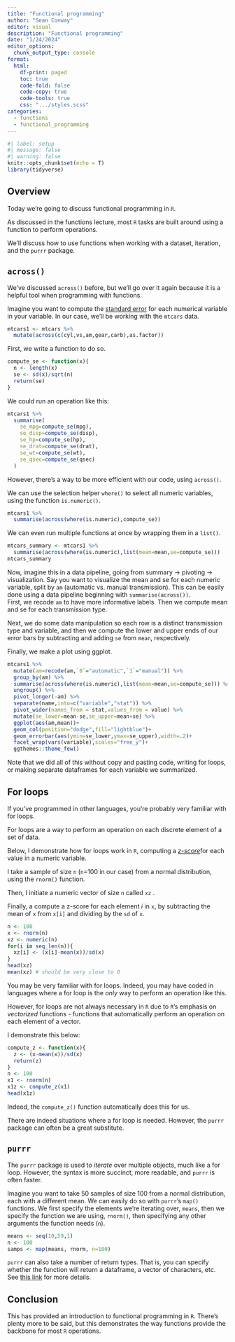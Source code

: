 ```yaml
---
title: "Functional programming"
author: "Sean Conway"
editor: visual
description: "Functional programming"  
date: "1/24/2024"
editor_options: 
  chunk_output_type: console
format:
  html:
    df-print: paged
    toc: true
    code-fold: false
    code-copy: true
    code-tools: true
    css: ".../styles.scss"
categories:
  - functions
  - functional_programming
---
```


```r
#| label: setup
#| message: false
#| warning: false
knitr::opts_chunk$set(echo = T)
library(tidyverse)
```

## Overview

Today we're going to discuss functional programming in `R`.

As discussed in the functions lecture, most `R` tasks are built around using a function to perform operations.

We'll discuss how to use functions when working with a dataset, iteration, and the `purrr` package.

## `across()`

We've discussed `across()` before, but we'll go over it again because it is a helpful tool when programming with functions.

Imagine you want to compute the [standard error](https://en.wikipedia.org/wiki/Standard_error) for each numerical variable in your variable. In our case, we'll be working with the `mtcars` data.

```r
mtcars1 <- mtcars %>%
  mutate(across(c(cyl,vs,am,gear,carb),as.factor))
```

First, we write a function to do so.

```r
compute_se <- function(x){
  n <- length(x)
  se <- sd(x)/sqrt(n)
  return(se)
}
```

We could run an operation like this:

```r
mtcars1 %>%
  summarise(
    se_mpg=compute_se(mpg),
    se_disp=compute_se(disp),
    se_hp=compute_se(hp),
    se_drat=compute_se(drat),
    se_wt=compute_se(wt),
    se_qsec=compute_se(qsec)
  )
```

However, there's a way to be more efficient with our code, using `across()`.

We can use the selection helper `where()` to select all numeric variables, using the function `is.numeric()`.

```r
mtcars1 %>%
  summarise(across(where(is.numeric),compute_se))
```

We can even run multiple functions at once by wrapping them in a `list()`.

```r
mtcars_summary <- mtcars1 %>%
  summarise(across(where(is.numeric),list(mean=mean,se=compute_se)))
mtcars_summary
```

Now, imagine this in a data pipeline, going from summary -\> pivoting -\> visualization. Say you want to visualize the mean and se for each numeric variable, split by `am` (automatic vs. manual transmission). This can be easily done using a data pipeline beginning with `summarise(across())`. \
First, we recode `am` to have more informative labels. Then we compute mean and se for each transmission type.

Next, we do some data manipulation so each row is a distinct transmission type and variable, and then we compute the lower and upper ends of our error bars by subtracting and adding `se` from `mean`, respectively.

Finally, we make a plot using ggplot.

```r
mtcars1 %>%
  mutate(am=recode(am,`0`="automatic",`1`="manual")) %>%
  group_by(am) %>%
  summarise(across(where(is.numeric),list(mean=mean,se=compute_se))) %>%
  ungroup() %>%
  pivot_longer(-am) %>%
  separate(name,into=c("variable","stat")) %>%
  pivot_wider(names_from = stat,values_from = value) %>%
  mutate(se_lower=mean-se,se_upper=mean+se) %>%
  ggplot(aes(am,mean))+
  geom_col(position="dodge",fill="lightblue")+
  geom_errorbar(aes(ymin=se_lower,ymax=se_upper),width=.2)+
  facet_wrap(vars(variable),scales="free_y")+
  ggthemes::theme_few()
```

Note that we did all of this without copy and pasting code, writing for loops, or making separate dataframes for each variable we summarized.

## For loops  

If you've programmed in other languages, you're probably very familiar with for loops.

For loops are a way to perform an operation on each discrete element of a set of data.

Below, I demonstrate how for loops work in `R`, computing a [*z-score*](https://en.wikipedia.org/wiki/Standard_score)for each value in a numeric variable.

I take a sample of size `n` (`n`=100 in our case) from a normal distribution, using the `rnorm()` function.

Then, I initiate a numeric vector of size `n` called `xz` .

Finally, a compute a z-score for each element *i* in `x`, by subtracting the mean of `x` from `x[i]` and dividing by the `sd` of `x`.

```r
n <- 100
x <- rnorm(n)
xz <- numeric(n)
for(i in seq_len(n)){
  xz[i] <- (x[i]-mean(x))/sd(x)
}
head(xz)
mean(xz) # should be very close to 0
```

You may be very familiar with for loops. Indeed, you may have coded in languages where a for loop is the *only* way to perform an operation like this.

However, for loops are not always necessary in `R` due to `R`'s emphasis on *vectorized* functions - functions that automatically perform an operation on each element of a vector.

I demonstrate this below:

```r
compute_z <- function(x){
  z <- (x-mean(x))/sd(x)
  return(z)
}
n <- 100
x1 <- rnorm(n)
x1z <- compute_z(x1)
head(x1z)
```

Indeed, the `compute_z()` function automatically does this for us.

There are indeed situations where a for loop is needed. However, the `purrr` package can often be a great substitute.

## `purrr`  

The `purrr` package is used to *iterate* over multiple objects, much like a for loop. However, the syntax is more succinct, more readable, and `purrr` is often faster.

Imagine you want to take 50 samples of size 100 from a normal distribution, each with a different mean. We can easily do so with `purrr`'s `map()` functions. We first specify the elements we're iterating over, `means`, then we specify the function we are using, `rnorm()`, then specifying any other arguments the function needs (`n`).

```r
means <- seq(10,59,1)
n <- 100
samps <- map(means, rnorm, n=100)
```

`purrr` can also take a number of return types. That is, you can specify whether the function will return a dataframe, a vector of characters, etc. See [this link](https://purrr.tidyverse.org/articles/base.html) for more details.

## Conclusion

This has provided an introduction to functional programming in `R`. There's plenty more to be said, but this demonstrates the way functions provide the backbone for most `R` operations.
